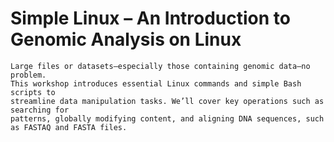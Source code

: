 # Simple Linux – An Introduction to Genomic Analysis on Linux

    Large files or datasets—especially those containing genomic data—no problem. 
    This workshop introduces essential Linux commands and simple Bash scripts to
    streamline data manipulation tasks. We’ll cover key operations such as searching for
    patterns, globally modifying content, and aligning DNA sequences, such as FASTAQ and FASTA files. 
